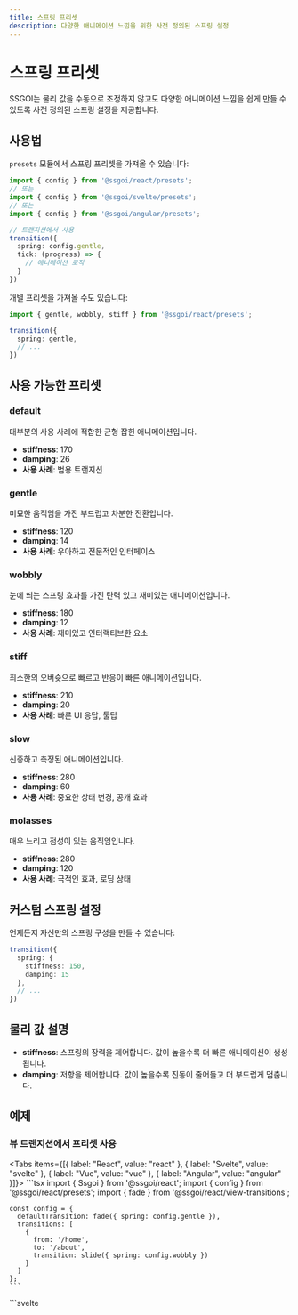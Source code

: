```yaml
---
title: 스프링 프리셋
description: 다양한 애니메이션 느낌을 위한 사전 정의된 스프링 설정
---
```


# 스프링 프리셋

SSGOI는 물리 값을 수동으로 조정하지 않고도 다양한 애니메이션 느낌을 쉽게 만들 수 있도록 사전 정의된 스프링 설정을 제공합니다.

## 사용법

`presets` 모듈에서 스프링 프리셋을 가져올 수 있습니다:

```typescript
import { config } from '@ssgoi/react/presets';
// 또는
import { config } from '@ssgoi/svelte/presets';
// 또는
import { config } from '@ssgoi/angular/presets';

// 트랜지션에서 사용
transition({
  spring: config.gentle,
  tick: (progress) => {
    // 애니메이션 로직
  }
})
```

개별 프리셋을 가져올 수도 있습니다:

```typescript
import { gentle, wobbly, stiff } from '@ssgoi/react/presets';

transition({
  spring: gentle,
  // ...
})
```

## 사용 가능한 프리셋

### default
대부분의 사용 사례에 적합한 균형 잡힌 애니메이션입니다.
- **stiffness**: 170
- **damping**: 26
- **사용 사례**: 범용 트랜지션

### gentle
미묘한 움직임을 가진 부드럽고 차분한 전환입니다.
- **stiffness**: 120
- **damping**: 14
- **사용 사례**: 우아하고 전문적인 인터페이스

### wobbly
눈에 띄는 스프링 효과를 가진 탄력 있고 재미있는 애니메이션입니다.
- **stiffness**: 180
- **damping**: 12
- **사용 사례**: 재미있고 인터랙티브한 요소

### stiff
최소한의 오버슛으로 빠르고 반응이 빠른 애니메이션입니다.
- **stiffness**: 210
- **damping**: 20
- **사용 사례**: 빠른 UI 응답, 툴팁

### slow
신중하고 측정된 애니메이션입니다.
- **stiffness**: 280
- **damping**: 60
- **사용 사례**: 중요한 상태 변경, 공개 효과

### molasses
매우 느리고 점성이 있는 움직임입니다.
- **stiffness**: 280
- **damping**: 120
- **사용 사례**: 극적인 효과, 로딩 상태

## 커스텀 스프링 설정

언제든지 자신만의 스프링 구성을 만들 수 있습니다:

```typescript
transition({
  spring: {
    stiffness: 150,
    damping: 15
  },
  // ...
})
```

## 물리 값 설명

- **stiffness**: 스프링의 장력을 제어합니다. 값이 높을수록 더 빠른 애니메이션이 생성됩니다.
- **damping**: 저항을 제어합니다. 값이 높을수록 진동이 줄어들고 더 부드럽게 멈춥니다.

## 예제

### 뷰 트랜지션에서 프리셋 사용

<Tabs items={[{ label: "React", value: "react" }, { label: "Svelte", value: "svelte" }, { label: "Vue", value: "vue" }, { label: "Angular", value: "angular" }]}>
  <TabPanel value="react">
    ```tsx
    import { Ssgoi } from '@ssgoi/react';
    import { config } from '@ssgoi/react/presets';
    import { fade } from '@ssgoi/react/view-transitions';

    const config = {
      defaultTransition: fade({ spring: config.gentle }),
      transitions: [
        {
          from: '/home',
          to: '/about',
          transition: slide({ spring: config.wobbly })
        }
      ]
    };
    ```
  </TabPanel>
  <TabPanel value="svelte">
    ```svelte
    <script>
      import { Ssgoi } from '@ssgoi/svelte';
      import { config } from '@ssgoi/svelte/presets';
      import { fade, slide } from '@ssgoi/svelte/view-transitions';

      const config = {
        defaultTransition: fade({ spring: config.gentle }),
        transitions: [
          {
            from: '/home',
            to: '/about',
            transition: slide({ spring: config.wobbly })
          }
        ]
      };
    </script>

    <Ssgoi {config}>
      <slot />
    </Ssgoi>
    ```
  </TabPanel>
  <TabPanel value="vue">
    ```vue
    <script setup>
    import { Ssgoi } from '@ssgoi/vue';
    import { config } from '@ssgoi/vue/presets';
    import { fade, slide } from '@ssgoi/vue/view-transitions';

    const transitionConfig = {
      defaultTransition: fade({ spring: config.gentle }),
      transitions: [
        {
          from: '/home',
          to: '/about',
          transition: slide({ spring: config.wobbly })
        }
      ]
    };
    </script>

    <template>
      <Ssgoi :config="transitionConfig">
        <slot />
      </Ssgoi>
    </template>
    ```
  </TabPanel>
  <TabPanel value="angular">
    ```typescript
    import { Component } from '@angular/core';
    import { Ssgoi } from '@ssgoi/angular';
    import { config } from '@ssgoi/angular/presets';
    import { fade, slide } from '@ssgoi/angular/view-transitions';
    import type { SsgoiConfig } from '@ssgoi/angular';

    @Component({
      selector: 'app-root',
      standalone: true,
      imports: [Ssgoi],
      template: `
        <ssgoi [config]="config">
          <!-- 앱 콘텐츠 -->
        </ssgoi>
      `
    })
    export class AppComponent {
      config: SsgoiConfig = {
        defaultTransition: fade({
         inSpring: config.gentle,
         outSpring: config.slow,
        }),
        transitions: [
          {
            from: '/home',
            to: '/about',
            transition: slide({ spring: config.wobbly })
          }
        ]
      };
    }
    ```
  </TabPanel>
</Tabs>

### 요소 트랜지션에서 프리셋 사용

<Tabs items={[{ label: "React", value: "react" }, { label: "Svelte", value: "svelte" }, { label: "Vue", value: "vue" }, { label: "Angular", value: "angular" }]}>
  <TabPanel value="react">
    ```tsx
    import { transition } from '@ssgoi/react';
    import { config } from '@ssgoi/react/presets';

    const fadeIn = transition({
      spring: config.slow,
      tick: (progress) => ({
        opacity: progress,
        transform: `translateY(${(1 - progress) * 20}px)`
      })
    });
    ```
  </TabPanel>
  <TabPanel value="svelte">
    ```svelte
    <script>
      import { transition } from '@ssgoi/svelte';
      import { config } from '@ssgoi/svelte/presets';

      const fadeIn = {
        spring: config.slow,
        tick: (progress) => ({
          opacity: progress,
          transform: `translateY(${(1 - progress) * 20}px)`
        })
      };
    </script>

    <div use:transition={{ key: 'fade-in', ...fadeIn }}>
      컨텐츠
    </div>
    ```
  </TabPanel>
  <TabPanel value="vue">
    ```vue
    <script setup>
    import { config } from '@ssgoi/vue/presets';
    import { fadeIn } from '@ssgoi/vue/transitions';

    const fadeTransition = {
      spring: config.slow,
      tick: (progress) => ({
        opacity: progress,
        transform: `translateY(${(1 - progress) * 20}px)`
      })
    };
    </script>

    <template>
      <div v-transition="{ key: 'fade-in', ...fadeTransition }">
        컨텐츠
      </div>
    </template>
    ```
  </TabPanel>
  <TabPanel value="angular">
    ```typescript
    import { Component } from '@angular/core';
    import { TransitionDirective } from '@ssgoi/angular';
    import { config } from '@ssgoi/angular/presets';
    import type { TransitionDirectiveConfig } from '@ssgoi/angular';

    @Component({
      selector: 'app-my',
      standalone: true,
      imports: [TransitionDirective],
      template: `
        <div [transition]="fadeInConfig">
          컨텐츠
        </div>
      `
    })
    export class MyComponent {
      fadeInConfig: TransitionDirectiveConfig = {
        spring: config.slow,
        tick: (progress) => ({
          opacity: progress,
          transform: `translateY(${(1 - progress) * 20}px)`
        })
      };
    }
    ```
  </TabPanel>
</Tabs>